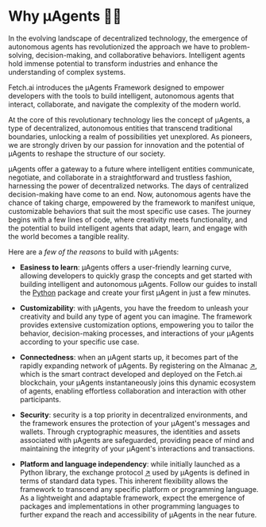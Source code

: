 # Why μAgents 🤔💡

In the evolving landscape of decentralized technology, the emergence of autonomous agents has revolutionized the approach we have to problem-solving, decision-making, and collaborative behaviors. Intelligent agents hold immense potential to transform industries and enhance the understanding of complex systems. 

Fetch.ai introduces the μAgents Framework designed to empower developers with the tools to build intelligent, autonomous agents that interact, collaborate, and navigate the complexity of the modern world.

At the core of this revolutionary technology lies the concept of μAgents, a type of decentralized, autonomous entities that transcend traditional boundaries, unlocking a realm of possibilities yet unexplored. As pioneers, we are strongly driven by our passion for innovation and the potential of μAgents to reshape the structure of our society.

μAgents offer a gateway to a future where intelligent entities communicate, negotiate, and collaborate in a straightforward and trustless fashion, harnessing the power of decentralized networks. The days of centralized decision-making have come to an end. Now, autonomous agents have the chance of taking charge, empowered by the framework to manifest unique, customizable behaviors that suit the most specific use cases. The journey begins with a few lines of code, where creativity meets functionality, and the potential to build intelligent agents that adapt, learn, and engage with the world becomes a tangible reality.

Here are a _few of the reasons_ to build with μAgents:

- **Easiness to learn**: μAgents offers a user-friendly learning curve, allowing developers to quickly grasp the concepts and get started with building intelligent and autonomous μAgents. Follow our guides to install the [Python](https://pypi.org/project/uagents/) package and create your first μAgent in just a few minutes.

- **Customizability**: with μAgents, you have the freedom to unleash your creativity and build any type of agent you can imagine. The framework provides extensive customization options, empowering you to tailor the behavior, decision-making processes, and interactions of your μAgents according to your specific use case.

- **Connectedness**: when an μAgent starts up, it becomes part of the rapidly expanding network of μAgents. By registering on the Almanac [↗️](/references/contracts/uagents-almanac/almanac-overview.md)️, which is the smart contract developed and deployed on the Fetch.ai blockchain, your μAgents instantaneously joins this dynamic ecosystem of agents, enabling effortless collaboration and interaction with other participants.

- **Security**: security is a top priority in decentralized environments, and the framework ensures the protection of your μAgent's messages and wallets. Through cryptographic measures, the identities and assets associated with μAgents are safeguarded, providing peace of mind and maintaining the integrity of your μAgent's interactions and transactions.

- **Platform and language independency**: while initially launched as a Python library, the exchange protocol [↗️](/references/uagents/uagents-protocols/exchange-protocol.md)️ used by μAgents is defined in terms of standard data types. This inherent flexibility allows the framework to transcend any specific platform or programming language. As a lightweight and adaptable framework, expect the emergence of packages and implementations in other programming languages to further expand the reach and accessibility of μAgents in the near future.
